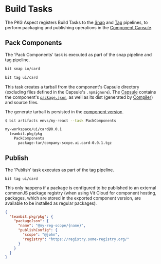 # Build Tasks

The PKG Aspect registers Build Tasks to the [Snap](/components/snaps) and [Tag](/components/tags) pipelines, to perform packaging and publishing operations in the [Component Capsule](/dev-services/builder/capsule).

<!--
## Publish Dry Run

The 'Prepare Packages' task is executed as part of the basic build pipeline.

```
bit build ui/card
```

This task simulates package publishing, and reports the details of what would have been published (similar to [npm's dry-run](https://docs.npmjs.com/cli/v6/commands/npm-publish)). -->

## Pack Components

The 'Pack Components' task is executed as part of the snap pipeline and tag pipeline.

```bash
bit snap io/card
```

```bash
bit tag ui/card
```

This task creates a tarball from the component's Capsule directory (excluding files defined in the Capsule's `.npmignore`). The [Capsule](/dev-services/builder/capsule) contains the component's [`package.json`](package-json), as well as its dist (generated by [Compiler](/dev-services/compiler/compiler-overview)) and source files.

The generate tarball is persisted in the [component version](/components/component-objects).

```bash
$ bit artifacts envs/my-react --task PackComponents

my-workspace/ui/card@0.0.1
  teambit.pkg/pkg
    PackComponents
      package-tar/company-scope.ui.card-0.0.1.tgz
```

## Publish

The 'Publish' task executes as part of the tag pipeline.

```
bit tag ui/card
```

This only happens if a package is configured to be published to an external commonJS package registry (when using Vit Cloud for component hosting, packages, which are stored in the exported component version, are available to be installed as regular packages).

```json
{
  "teambit.pkg/pkg": {
    "packageJson": {
      "name": "@my-reg-scope/{name}",
      "publishConfig": {
        "scope": "@john",
        "registry": "https://registry.some-registry.org/"
      }
    }
  }
}
```
